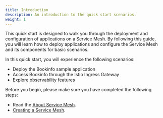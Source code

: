 ```yaml
---
title: Introduction
description: An introduction to the quick start scenarios.
weight: 1
---
```


This quick start is designed to walk you through the deployment and configuration of applications on a Service Mesh. By following this guide, you will learn how to deploy applications and configure the Service Mesh and its components for basic scenarios.

In this quick start, you will experience the following scenarios:

- Deploy the Bookinfo sample application
- Access Bookinfo through the Istio Ingress Gateway
- Explore observability features

Before you begin, please make sure you have completed the following steps:

- Read the [About Service Mesh](../overview/index.mdx).
- [Creating a Service Mesh](../install/create_service_mesh/index.mdx).